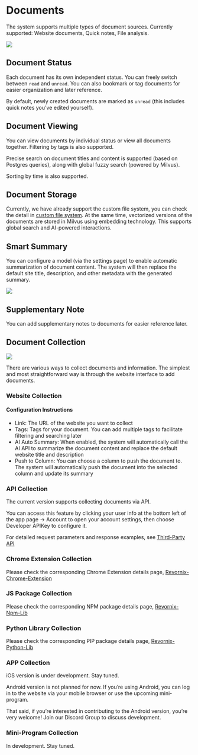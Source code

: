 
# Documents

The system supports multiple types of document sources. Currently supported: Website documents, Quick notes, File analysis.

![](https://qingyon-revornix-public.oss-cn-beijing.aliyuncs.com/images/20251002010512086.png)

## Document Status

Each document has its own independent status. You can freely switch between `read` and `unread`. You can also bookmark or tag documents for easier organization and later reference.

By default, newly created documents are marked as `unread` (this includes quick notes you’ve edited yourself).

## Document Viewing

You can view documents by individual status or view all documents together. Filtering by tags is also supported.

Precise search on document titles and content is supported (based on Postgres queries), along with global fuzzy search (powered by Milvus).

Sorting by time is also supported.

## Document Storage

Currently, we have already support the custom file system, you can check the detail in [custom file system](./custom-file-system). At the same time, vectorized versions of the documents are stored in Milvus using embedding technology. This supports global search and AI-powered interactions.

## Smart Summary

You can configure a model (via the settings page) to enable automatic summarization of document content. The system will then replace the default site title, description, and other metadata with the generated summary.

![](https://qingyon-revornix-public.oss-cn-beijing.aliyuncs.com/images/202507031531236.png)

## Supplementary Note

You can add supplementary notes to documents for easier reference later.

## Document Collection

![](https://qingyon-revornix-public.oss-cn-beijing.aliyuncs.com/images/202507021304606.png)

There are various ways to collect documents and information. The simplest and most straightforward way is through the website interface to add documents.

### Website Collection

#### Configuration Instructions

- Link: The URL of the website you want to collect
- Tags: Tags for your document. You can add multiple tags to facilitate filtering and searching later
- AI Auto Summary: When enabled, the system will automatically call the AI API to summarize the document content and replace the default website title and description
- Push to Column: You can choose a column to push the document to. The system will automatically push the document into the selected column and update its summary

### API Collection

The current version supports collecting documents via API.

You can access this feature by clicking your user info at the bottom left of the app page -> Account to open your account settings, then choose Developer APIKey to configure it.

For detailed request parameters and response examples, see [Third-Party API](./api)

### Chrome Extension Collection

Please check the corresponding Chrome Extension details page, [Revornix-Chrome-Extension](https://github.com/Qingyon-AI/Revornix-Chrome-Extension)

### JS Package Collection

Please check the corresponding NPM package details page, [Revornix-Npm-Lib](https://github.com/Qingyon-AI/Revornix-Npm-Lib)

### Python Library Collection

Please check the corresponding PIP package details page, [Revornix-Python-Lib](https://github.com/Qingyon-AI/Revornix-Python-Lib)

### APP Collection

iOS version is under development. Stay tuned.

Android version is not planned for now. If you’re using Android, you can log in to the website via your mobile browser or use the upcoming mini-program.

That said, if you’re interested in contributing to the Android version, you’re very welcome!
Join our Discord Group to discuss development.

### Mini-Program Collection

In development. Stay tuned.
